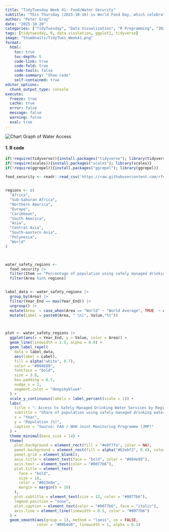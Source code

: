 ```yaml
---
title: "TidyTuesday Week 41: Food/Water Security"
subtitle: "This Thursday (2025-10-16) is World Food Day, which celebrates the foundation of The Food and Agriculture Organization of the United Nations (FAO), which turns 80 this week! To mark this occasion, this week we're looking at the FAO's Suite of Food Security Indicators."
author: "Peter Gray"
date: "2025-10-20" 
categories: ["TidyTuesday", "Data Visualization", "R Programming", "2025"]
tags: [tidytuesday, R, data visulation, ggplot2, tidyverse]
image: "thumbnails/TidyTues_Week41.png"
format:
  html:
    toc: true
    toc-depth: 5
    code-link: true
    code-fold: true
    code-tools: false
    code-summary: "Show code"
    self-contained: true
editor_options: 
  chunk_output_type: console
execute: 
  freeze: true                                                  
  cache: true                                                   
  error: false
  message: false
  warning: false
  eval: true
---
```


![Chart](thumbnails/TidyTues_Week41.png){#fig-singlechart}
Graph of Water Access 



#### 1. R code

```r
if(!require(tidyverse)){install.packages("tidyverse"); library(tidyverse)}
if(!require(scales)){install.packages("scales"); library(scales)}
if(!require(ggrepel)){install.packages("ggrepel"); library(ggrepel)}

food_security <- readr::read_csv('https://raw.githubusercontent.com/rfordatascience/tidytuesday/main/data/2025/2025-10-14/food_security.csv')


regions <- c(
  "Africa",
  "Sub-Saharan Africa",
  "Northern America",
  "Europe",
  "Caribbean",
  "South America",
  "Asia",
  "Central Asia",
  "South-eastern Asia",
  "Polynesia",
  "World"
)



water_safety_regions <- 
  food_security |> 
  filter(Item == "Percentage of population using safely managed drinking water services (percent)")  |> 
  filter(Area %in% regions)


label_data <- water_safety_regions |>
  group_by(Area) |>
  filter(Year_End == max(Year_End)) |>
  ungroup() |> 
  mutate(Area  = case_when(Area == "World" ~ "World Average", TRUE  ~ Area)) |> 
  mutate(Label = paste0(Area, " \n(", Value,"%)"))



plot <- water_safety_regions |>
  ggplot(aes(x = Year_End, y = Value, color = Area)) +
  geom_line(linewidth = 1.5, alpha = 0.9) +
  geom_label_repel(
    data = label_data,
    aes(label = Label),
    fill = alpha("white", 0.7),
    color = "#004E89",
    fontface = "bold",
    size = 3.8,
    box.padding = 0.5,
    nudge_x = 2,
    segment.color = "deepskyblue4"
  ) +
  scale_y_continuous(labels = label_percent(scale = 1)) +
  labs(
    title = "💧 Access to Safely Managed Drinking Water Services by Region 🌍",
    subtitle = "Share of population using safely managed drinking water (percent)",
    x = "Year",
    y = "Population (%)",
    caption = "Source: FAO / WHO Joint Monitoring Programme (JMP)"
  ) +
  theme_minimal(base_size = 14) +
  theme(
    plot.background = element_rect(fill = "#e0f7fa", color = NA),
    panel.background = element_rect(fill = alpha("#b2ebf2", 0.4), color = NA),
    panel.grid = element_blank(),
    axis.title = element_text(face = "bold", color = "#004e89"),
    axis.text = element_text(color = "#0077b6"),
    plot.title = element_text(
      face = "bold",
      size = 18,
      color = "#023e8a",
      margin = margin(b = 10)
    ),
    plot.subtitle = element_text(size = 12, color = "#0077b6"),
    legend.position = "none",
    plot.caption = element_text(color = "#0077b6", face = "italic"),
    axis.line = element_line(linewidth = 0.5, color = "#0077b6")
  ) +
  geom_smooth(aes(group = 1), method = "loess", se = FALSE,
              color = "#00b4d8", linewidth = 1, alpha = 0.3)

```
